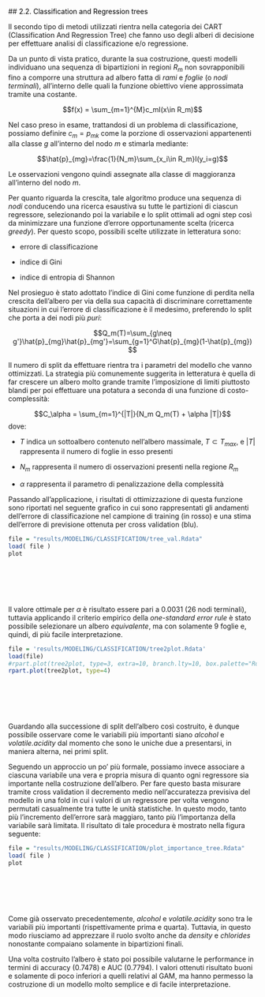 ##<a name="220_CART" style="pointer-events: none; cursor: default;" ><font color="black"> 2.2. Classification and Regression trees </font></a>


Il secondo tipo di metodi utilizzati rientra nella categoria dei CART (Classification And Regression Tree) che fanno uso degli alberi di decisione per effettuare analisi di classificazione e/o regressione.

Da un punto di vista pratico, durante la sua costruzione, questi modelli individuano una sequenza di bipartizioni in regioni $R_m$ non sovrapponibili fino a comporre una struttura ad albero fatta di *rami* e *foglie* (o *nodi terminali*), all'interno delle quali la funzione obiettivo viene approssimata tramite una costante. 

$$f(x) = \sum_{m=1}^{M}c_mI(x\in  R_m)$$

Nel caso preso in esame, trattandosi di un problema di classificazione, possiamo definire $c_m=p_{mk}$ come la porzione di osservazioni appartenenti alla classe *g* all'interno del nodo *m* e stimarla mediante:

$$\hat{p}_{mg}=\frac{1}{N_m}\sum_{x_i\in R_m}I(y_i=g)$$

Le osservazioni vengono quindi assegnate alla classe di maggioranza all'interno del nodo *m*.

Per quanto riguarda la crescita, tale algoritmo produce una sequenza di *nodi* conducendo una ricerca esaustiva su tutte le partizioni di ciascun regressore, selezionando poi la variabile e lo split ottimali ad ogni step così da minimizzare una funzione d'errore opportunamente scelta (ricerca *greedy*). Per questo scopo, possibili scelte utilizzate in letteratura sono:

- errore di classificazione

- indice di Gini

- indice di entropia di Shannon

Nel prosieguo è stato adottato l'indice di Gini come funzione di perdita nella crescita dell'albero per via della sua capacità di discriminare correttamente situazioni in cui l'errore di classificazione è il medesimo, preferendo lo split che porta a dei nodi più *puri*:

$$Q_m(T)=\sum_{g\neq g'}\hat{p}_{mg}\hat{p}_{mg'}=\sum_{g=1}^G\hat{p}_{mg}(1-\hat{p}_{mg}) $$


Il numero di split da effettuare rientra tra i parametri del modello che vanno ottimizzati. La strategia più comunemente suggerita in letteratura è quella di far crescere un albero molto grande tramite l'imposizione di limiti piuttosto blandi per poi effettuare una potatura a seconda di una funzione di costo-complessità:

$$C_\alpha = \sum_{m=1}^{|T|}{N_m Q_m(T) + \alpha |T|}$$
dove:

- $T$ indica un sottoalbero contenuto nell'albero massimale, $T \subset T_{max}$, e $|T|$ rappresenta il numero di foglie in esso presenti

- $N_m$ rappresenta il numero di osservazioni presenti nella regione $R_m$

- $\alpha$ rappresenta il parametro di penalizzazione della complessità

Passando all'applicazione, i risultati di ottimizzazione di questa funzione sono riportati nel seguente grafico in cui sono rappresentati gli andamenti dell'errore di classificazione nel campione di training (in rosso) e una stima dell'errore di previsione ottenuta per cross validation (blu).

```r
file = "results/MODELING/CLASSIFICATION/tree_val.Rdata"
load( file )
plot

```


<br></br>
<br></br>

Il valore ottimale per $\alpha$ è risultato essere pari a 0.0031 (26 nodi terminali), tuttavia applicando il criterio empirico della *one-standard error rule* è stato possibile selezionare un albero *equivalente*, ma con solamente 9 foglie e, quindi, di più facile interpretazione. 

```r

file = 'results/MODELING/CLASSIFICATION/tree2plot.Rdata' 
load(file)
#rpart.plot(tree2plot, type=3, extra=10, branch.lty=10, box.palette="RdYlGn") #, main = Title
rpart.plot(tree2plot, type=4)
```

<br></br>
<br></br>

Guardando alla successione di split dell'albero così costruito, è dunque possibile osservare come le  variabili più importanti siano *alcohol* e *volatile.acidity* dal momento che sono le uniche due a presentarsi, in maniera alterna, nei primi split.

Seguendo un approccio un po' più formale, possiamo invece associare a ciascuna variabile una vera e propria misura di quanto ogni regressore sia importante nella costruzione dell'albero. Per fare questo basta misurare tramite cross validation il decremento medio nell'accuratezza previsiva del modello in una fold in cui i valori di un regressore per volta vengono permutati casualmente tra tutte le unità statistiche. In questo modo, tanto più l'incremento dell'errore sarà maggiaro, tanto più l'importanza della variabile sarà limitata. 
Il risultato di tale procedura è mostrato nella figura seguente:

```r
file = "results/MODELING/CLASSIFICATION/plot_importance_tree.Rdata"
load( file )
plot
```

<br></br>
<br></br>

Come già osservato precedentemente, *alcohol* e *volatile.acidity* sono tra le variabili più importanti (rispettivamente prima e quarta). Tuttavia, in questo modo riusciamo ad apprezzare il ruolo svolto anche da *density* e *chlorides* nonostante compaiano solamente in bipartizioni finali.

Una volta costruito l'albero è stato poi possibile valutarne le performance in termini di accuracy (0.7478) e AUC (0.7794). I valori ottenuti risultato buoni e solamente di poco inferiori a quelli relativi al GAM, ma hanno permesso la costruzione di un modello molto semplice e di facile interpretazione.

<br></br>
<br></br>


<br></br>
<br></br>